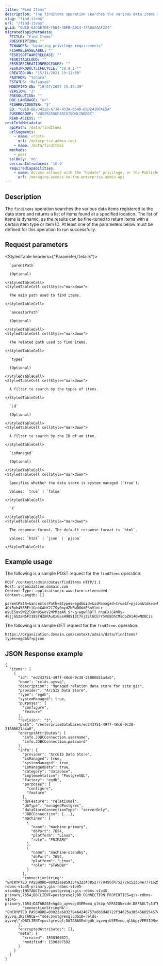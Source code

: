```yaml
---
title: "Find Items"
description: "The findItems operation searches the various data items registered to the server's data store and returns a list of items found at a specified location."
slug: "find-items"
url: "/find-items"
guid: "GUID-6246E7D8-7A04-48FB-A014-7FA0AAAAF224"
migratedTopicMetadata:
  FTITLE: "Find Items"
  FDESCRIPTION: ""
  FCHANGES: "Updating privilege requirements"
  FISHRELEASELABEL: ""
  FESRISOFTWARERELEASE: ""
  FESRITAGCLOUD: ""
  FESRIRECREATIONPROCEDURE: ""
  FESRIPRODUCTLIFECYCLE: "10.9.1-*"
  CREATED-ON: "15/11/2021 19:12:59"
  FAUTHOR: "tohara"
  FSTATUS: "Released"
  MODIFIED-ON: "18/07/2022 15:45:39"
  VERSION: "2"
  FRESOLUTION: ""
  DOC-LANGUAGE: "en"
  FISHREVCOUNTER: "5"
  ED: "GUID-BB23422B-A73A-433A-854D-6BD241B0AE5A"
  FUSERGROUP: "VUSERGROUPARCGISONLINEDOC"
  READ-ACCESS: ""
restInfoMetadata:
  apiPath: /data/findItems
  urlSegments:
    - name: <root>
      url: /enterprise-admin-root
    - name: /data/findItems
  methods:
    - post
  sslOnly: 'no'
  versionIntroduced: '10.9'
  requiredCapabilities:
    - name: Access allowed with the "Update" privilege, or the Publisher role
      url: /managing-access-to-the-enterprise-admin-api
---
```


## Description

The `findItems` operation searches the various data items registered to the data store and returns a list of items found at a specified location. The list of items is dynamic, as the results can be fine-tuned to return items with a certain item type or item ID. At least one of the parameters below must be defined for this operation to run successfully.


## Request parameters

<StyledTable headers={"Parameter,Details"}>
  <StyledTableRow>
    <StyledTableCell cellStyle="markdown">

      `parentPath` 

      (Optional)

    </StyledTableCell>
    <StyledTableCell cellStyle="markdown">

      The main path used to find items.

    </StyledTableCell>
  </StyledTableRow>
  <StyledTableRow>
    <StyledTableCell cellStyle="markdown">

      `ancestorPath` 

      (Optional)

    </StyledTableCell>
    <StyledTableCell cellStyle="markdown">

      The related path used to find items.

    </StyledTableCell>
  </StyledTableRow>
  <StyledTableRow>
    <StyledTableCell cellStyle="markdown">

      `types` 

      (Optional)

    </StyledTableCell>
    <StyledTableCell cellStyle="markdown">

      A filter to search by the types of items.

    </StyledTableCell>
  </StyledTableRow>
  <StyledTableRow>
    <StyledTableCell cellStyle="markdown">

      `id` 

      (Optional)

    </StyledTableCell>
    <StyledTableCell cellStyle="markdown">

      A filter to search by the ID of an item.

    </StyledTableCell>
  </StyledTableRow>
  <StyledTableRow>
    <StyledTableCell cellStyle="markdown">

      `isManaged` 

      (Optional)

    </StyledTableCell>
    <StyledTableCell cellStyle="markdown">

      Specifies whether the data store is system managed (`true`).

      Values: `true` | `false`

    </StyledTableCell>
  </StyledTableRow>
  <StyledTableRow>
    <StyledTableCell cellStyle="markdown">

      `f` 

    </StyledTableCell>
    <StyledTableCell cellStyle="markdown">

      The response format. The default response format is `html`.

      Values: `html` | `json` | `pjson`

    </StyledTableCell>
  </StyledTableRow>
</StyledTable>


## Example usage

The following is a sample POST request for the `findItems` operation:

```other
POST /context/admin/datas/findItems HTTP/1.1
Host: organization.domain.com
Content-Type: application/x-www-form-urlencoded
Content-Length: []

parentPath=&ancestorPath=&types=egdb&id=&isManaged=true&f=pjson&token=Mb0ORrkLObNO2Q8FZoUCHHzSMzZi0CbhLHNRYMqqa6URG_ojQJF3rNsJAfRB23MyCrLwSmuaHPUo4AEIrUuoH1-4Ot5xh4565FtlQahXAhK2C7Sy0oydZhBwD8KdFSnVlnLr-e9uI5ovSWZ2lGNn9SwoV2MPMzeAh_5r-q-wgwF8DTT_nhuCXJGkMRy-48jjGS2aN5FI18STHZ8RAuKxGasH90SI3C7njZzlGCUrY5m6BDhCMsdpZA14GwNX8Cis

```

The following is a sample GET request for the `findItems` operation:

```other
https://organization.domain.com/context/admin/data/findItems?types=egdb&f=pjson
```

## JSON Response example

```other
{
  "items": [
    {
      "id": "ed243751-49ff-48c6-9c38-21880621a4a0",
      "name": "relds-ayvvq",
      "description": "Managed relation data store for site gis",
      "provider": "ArcGIS Data Store",
      "type": "egdb",
      "systemManaged": true,
      "purposes": [
        "configure",
        "feature"
      ],
      "revision": "3",
      "path": "/enterpriseDatabases/ed243751-49ff-48c6-9c38-21880621a4a0",
      "encryptAttributes": [
        "info.JDBCConnection.username",
        "info.JDBCConnection.password"
      ],
      "info": {
        "provider": "ArcGIS Data Store",
        "isManaged": true,
        "systemManaged": true,
        "isManagedData": true,
        "category": "database",
        "implementation": "PostgreSQL",
        "factory": "egdb",
        "purposes": [
          "configure",
          "feature"
        ],
        "dsFeature": "relational",
        "dbType": "managedPostgres",
        "dataStoreConnectionType": "serverOnly",
        "JDBCConnection": {...},
        "machines": [
          {
            "name": "machine-primary",
            "dbPort": 7654,
            "platform": "Linux",
            "role": "PRIMARY"
          },
          {
            "name": "machine-standby",
            "dbPort": 7654,
            "platform": "Linux",
            "role": "STANDBY"
          }
        ],
        "connectionString": "ENCRYPTED_PASSWORD=00022e6859334a323438527770496d4752776153354e77716258443238596e6c5062304571337141734859543957453d2a00;SERVER=gis-rdbms-v1o45-primary,gis-rdbms-v1o45-standby;INSTANCE=sde:postgresql:gis-rdbms-v1o45-primary,7654;DBCLIENT=postgresql;DB_CONNECTION_PROPERTIES=gis-rdbms-v1o45-primary,7654;DATABASE=hgdb_ayvvq;USER=mu_qlkbp;VERSION=sde.DEFAULT;AUTHENTICATION_MODE=DBMS",
        "connectionStringHA": "ENCRYPTED_PASSWORD=00022e683279464246757a6b6d48722f34625a385456655457464e795147644d376c6b566c79516963414f577359413d2a00;SERVER=relds-ayvvq;INSTANCE=\"sde:postgresql:DSID=relds-ayvvq\";DBCLIENT=postgresql;DATABASE=hgdb_ayvvq;USER=mu_qlkbp;VERSION=sde.DEFAULT;AUTHENTICATION_MODE=DBMS"
      },
      "encryptedAttributes": [],
      "meta": {
        "created": 1598306821,
        "modified": 1598307592
      }
    }
  ]
}
```
